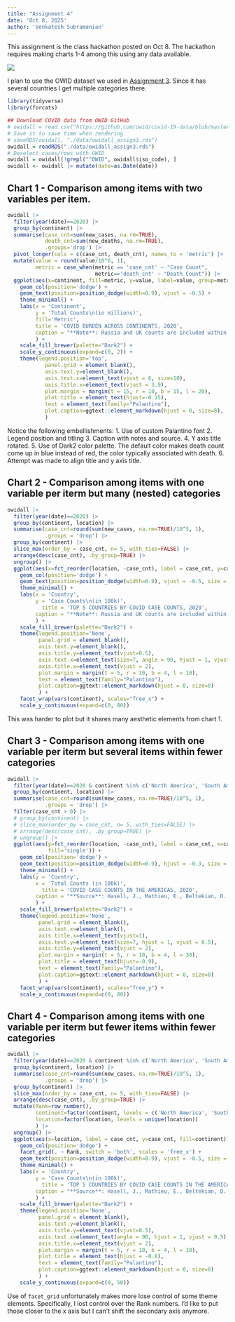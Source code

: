 ```yaml
---
title: "Assignment 4"
date: 'Oct 8, 2025'
author: 'Venkatesh Subramanian'
---
```


This assignment is the class hackathon posted on Oct 8. The hackathon requires making charts 1-4 among this using any data available.

![](assets/chart_types.png)

I plan to use the OWID dataset we used in [Assignment 3](assign3.qmd). Since it has several countries I get multiple categories there.


```r
library(tidyverse)
library(forcats)
```

```r
## Download COVID data from OWID GitHub
# owidall = read.csv("https://github.com/owid/covid-19-data/blob/master/public/data/owid-covid-data.csv?raw=true")
# Save it to save time when rendering
# saveRDS(owidall, "./data/owidall_assign3.rds")
owidall = readRDS("./data/owidall_assign3.rds")
# Deselect cases/rows with OWID
owidall = owidall[!grepl("^OWID", owidall$iso_code), ]
owidall <- owidall |> mutate(date=as.Date(date))
```

## Chart 1 - Comparison among items with two variables per item.


```r
owidall |>
  filter(year(date)==2020) |> 
  group_by(continent) |> 
  summarise(case_cnt=sum(new_cases, na.rm=TRUE), 
            death_cnt=sum(new_deaths, na.rm=TRUE),
            .groups='drop') |> 
  pivot_longer(cols = c(case_cnt, death_cnt), names_to = 'metric') |> 
  mutate(value = round(value/10^6, 1), 
         metric = case_when(metric == 'case_cnt' ~ "Case Count",
                            metric=='death_cnt' ~ "Death Count")) |> 
  ggplot(aes(x=continent, fill=metric, y=value, label=value, group=metric)) +
    geom_col(position='dodge') +
    geom_text(position=position_dodge(width=0.9), vjust = -0.5) +
    theme_minimal() +
    labs(x = 'Continent', 
         y = 'Total Counts\n(in millions)', 
         fill='Metric', 
         title = 'COVID BURDEN ACROSS CONTINENTS, 2020',
         caption = "**Note**: Russia and UK counts are included within Europe.<br><br>**Source**: Hasell, J., Mathieu, E., Beltekian, D. *et al.* *Sci Data* 7, 345 (2020)."
         ) +
    scale_fill_brewer(palette="Dark2") +
    scale_y_continuous(expand=c(0, 2)) +
    theme(legend.position='top', 
            panel.grid = element_blank(), 
            axis.text.y=element_blank(),
            axis.text.x=element_text(vjust = 6, size=10),
            axis.title.x=element_text(vjust = 3.9),
            plot.margin = margin(t = 15, r = 10, b = 15, l = 20),
            plot.title = element_text(hjust=-0.15),
            text = element_text(family="Palantino"),
            plot.caption=ggtext::element_markdown(hjust = 0, size=8),
            )
```

Notice the following embellishments:
1. Use of custom Palantino font
2. Legend position and titling
3. Caption with notes and source.
4. Y axis title rotated.
5. Use of Dark2 color palette. The default color makes death count come up in blue instead of red, the color typically associated with death.
6. Attempt was made to align title and y axis title.

## Chart 2 - Comparison among items with one variable per iterm but many (nested) categories

```r
owidall |>
  filter(year(date)==2020) |> 
  group_by(continent, location) |> 
  summarise(case_cnt=round(sum(new_cases, na.rm=TRUE)/10^5, 1), 
            .groups = 'drop') |>
  group_by(continent) |> 
  slice_max(order_by = case_cnt, n= 5, with_ties=FALSE) |>
  arrange(desc(case_cnt), .by_group=TRUE) |> 
  ungroup() |> 
  ggplot(aes(x=fct_reorder(location, -case_cnt), label = case_cnt, y=case_cnt, fill='single')) +
    geom_col(position='dodge') +
    geom_text(position=position_dodge(width=0.9), vjust = -0.5, size = 2.5) +
    theme_minimal() +
    labs(x = 'Country', 
         y = 'Case Counts\n(in 100k)', 
           title = 'TOP 5 COUNTRIES BY COVID CASE COUNTS, 2020',
         caption = "**Note**: Russia and UK counts are included within Europe.<br><br>**Source**: Hasell, J., Mathieu, E., Beltekian, D. *et al.* *Sci Data* 7, 345 (2020)."
         ) +
    scale_fill_brewer(palette="Dark2") +
    theme(legend.position='None', 
          panel.grid = element_blank(), 
          axis.text.y=element_blank(),
          axis.title.y=element_text(vjust=0.5),
          axis.text.x=element_text(size=7, angle = 90, hjust = 1, vjust = 0.5),
          axis.title.x=element_text(vjust = 2),
          plot.margin = margin(t = 5, r = 10, b = 4, l = 10),
          text = element_text(family="Palantino"),
          plot.caption=ggtext::element_markdown(hjust = 0, size=8)
          ) +
    facet_wrap(vars(continent), scales="free_x") +
    scale_y_continuous(expand=c(0, 80))
```

This was harder to plot but it shares many aesthetic elements from chart 1.

## Chart 3 - Comparison among items with one variable per iterm but several items within fewer categories

```r
owidall |>
  filter(year(date)==2020 & continent %in% c('North America', 'South America')) |> 
  group_by(continent, location) |> 
  summarise(case_cnt=round(sum(new_cases, na.rm=TRUE)/10^5, 1), 
            .groups = 'drop') |>
  filter(case_cnt > 0) |> 
  # group_by(continent) |> 
  # slice_max(order_by = case_cnt, n= 5, with_ties=FALSE) |>
  # arrange(desc(case_cnt), .by_group=TRUE) |> 
  # ungroup() |> 
  ggplot(aes(y=fct_reorder(location, -case_cnt), label = case_cnt, x=case_cnt, 
             fill='single')) +
    geom_col(position='dodge') +
    geom_text(position=position_dodge(width=0.9), hjust = -0.3, size = 3) +
    theme_minimal() +
    labs(y = 'Country', 
         x = 'Total Counts (in 100k)', 
           title = 'COVID CASE COUNTS IN THE AMERICAS, 2020',
         caption = "**Source**: Hasell, J., Mathieu, E., Beltekian, D. *et al.* *Sci Data* 7, 345 (2020)."
         ) +
    scale_fill_brewer(palette="Dark2") +
    theme(legend.position='None', 
          panel.grid = element_blank(), 
          axis.text.x=element_blank(),
          axis.title.x=element_text(vjust=1),
          axis.text.y=element_text(size=7, hjust = 1, vjust = 0.5),
          axis.title.y=element_text(vjust = 2),
          plot.margin = margin(t = 5, r = 10, b = 4, l = 30),
          plot.title = element_text(hjust=-0.9),
          text = element_text(family="Palantino"),
          plot.caption=ggtext::element_markdown(hjust = 0, size=8)
          ) +
    facet_wrap(vars(continent), scales="free_y") +
    scale_x_continuous(expand=c(0, 80))
```

## Chart 4 - Comparison among items with one variable per iterm but fewer items within fewer categories

```r
owidall |>
  filter(year(date)==2020 & continent %in% c('North America', 'South America')) |> 
  group_by(continent, location) |> 
  summarise(case_cnt=round(sum(new_cases, na.rm=TRUE)/10^5, 1), 
            .groups = 'drop') |>
  group_by(continent) |> 
  slice_max(order_by = case_cnt, n= 5, with_ties=FALSE) |>
  arrange(desc(case_cnt), .by_group=TRUE) |> 
  mutate(Rank=row_number(), 
         continent=factor(continent, levels = c('North America', 'South America')),
         location=factor(location, levels = unique(location))
         ) |> 
  ungroup() |> 
  ggplot(aes(x=location, label = case_cnt, y=case_cnt, fill=continent)) +
    geom_col(position='dodge') +
    facet_grid(. ~ Rank, switch = 'both', scales = 'free_x') +
    geom_text(position=position_dodge(width=0.9), vjust = -0.5, size = 3) +
    theme_minimal() +
    labs(x = 'Country', 
         y = 'Case Counts\n(in 100k)', 
           title = 'TOP 5 COUNTRIES BY COVID CASE COUNTS IN THE AMERICAS, 2020',
         caption = "**Source**: Hasell, J., Mathieu, E., Beltekian, D. *et al.* *Sci Data* 7, 345 (2020)."
         ) +
    scale_fill_brewer(palette="Dark2") +
    theme(legend.position='None', 
          panel.grid = element_blank(), 
          axis.text.y=element_blank(),
          axis.title.y=element_text(vjust=0.5),
          axis.text.x=element_text(angle = 90, hjust = 1, vjust = 0.5),
          axis.title.x=element_text(vjust = 2),
          plot.margin = margin(t = 5, r = 10, b = 4, l = 10),
          plot.title = element_text(hjust = -0.8),
          text = element_text(family="Palantino"),
          plot.caption=ggtext::element_markdown(hjust = 0, size=8)
          ) +
    scale_y_continuous(expand=c(0, 50))
```


Use of `facet_grid` unfortunately makes more lose control of some theme elements. Specifically, I lost control over the Rank numbers. I'd like to put those closer to the x axis but I can't shift the secondary axis anymore. 

